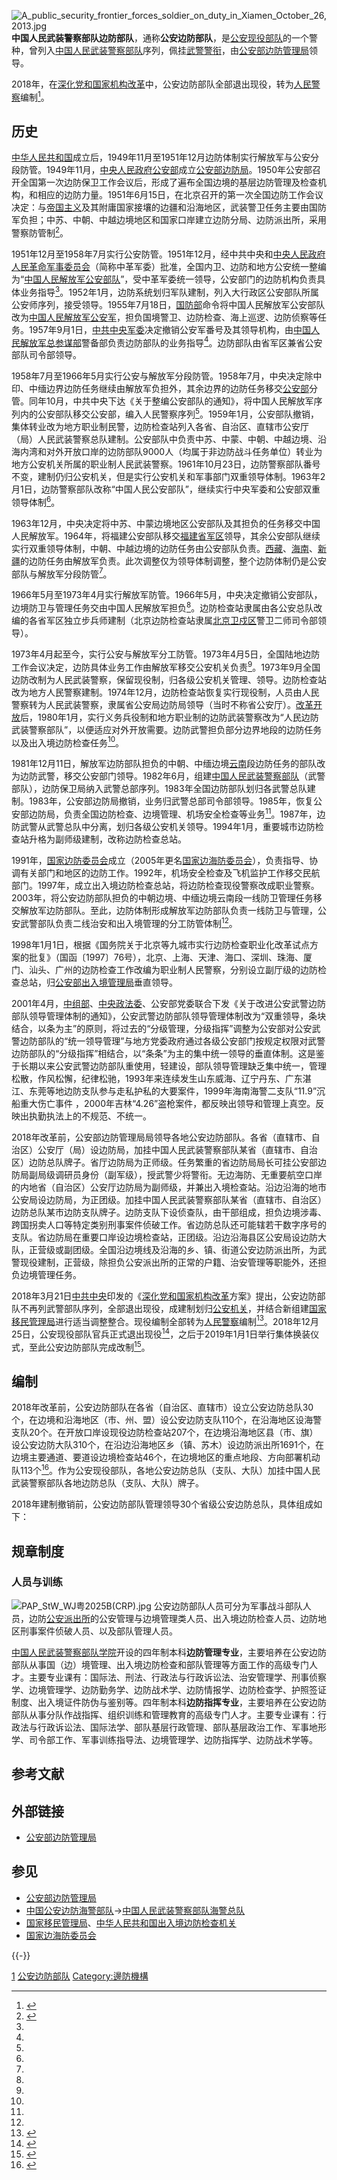 {{增加來源|time=2016-11-11T19:56:03+00:00}}
{{Pathnav|中华人民共和国武装力量|中华人民共和国武装警察部队|公安现役部队}}
{{Infobox military unit
|unit_name=中国人民武装警察部队边防部队<br>（公安边防部队）
|image=Chinese People's Armed Police Force (CAPF) cap insignia.svg
|image_size=150px
|caption=[[中国人民武装警察部队警徽|中国人民武装警察部队警徽]]
|dates=1982年6月19日—2018年12月25日
|country={{PRC}}
|command_structure=[[公安部边防管理局|公安部边防管理局]]
|type=[[公安现役部队|公安现役部队]]
|role=[[邊防機構|边防巡逻执勤]]、出入境边防检查
|size=
|current_commander_label=[[公安部边防管理局|公安部边防局]]局长
|current_commander=[[陈定武|陈定武]] <small>[[武警少将|武警少将]]</small>
|garrison=[[北京市|北京市]][[东城区|东城区]][[东长安街|东长安街]]14号公安部大楼
|ceremonial_chief=
|ceremonial_chief_label=
|colonel_of_the_regiment=
|nickname=公安边防、边防武警
|motto=
|colors=[[橄榄绿|橄榄绿]]
|march=
|mascot=
|battles=
|identification_symbol = [[File:PAP_Armband.svg|120px]]
|identification_symbol_label = 臂章
|notable_commanders=
|anniversaries=
}}
[[File:A_public_security_frontier_forces_soldier_on_duty_in_Xiamen_October_26,2013.jpg|thumb]]
'''中国人民武装警察部队边防部队'''，通称'''公安边防部队'''，是[[公安现役部队|公安现役部队]]的一个警种，曾列入[[中国人民武装警察部队|中国人民武装警察部队]]序列，佩挂[[中国人民武装警察部队警衔|武警警衔]]，由[[公安部边防管理局|公安部边防管理局]]领导。

2018年，在[[深化党和国家机构改革|深化党和国家机构改革]]中，公安边防部队全部退出现役，转为[[中华人民共和国人民警察|人民警察]]编制<ref>{{cite web |title=公安边防部队正式宣布集体退役命令_央广网 |url=http://military.cnr.cn/bfjc/zxbd/20181226/t20181226_524462824.html |website=military.cnr.cn |accessdate=2020-06-20 |archive-date=2020-02-23 |archive-url=https://web.archive.org/web/20200223125436/http://military.cnr.cn/bfjc/zxbd/20181226/t20181226_524462824.html |dead-url=no }}</ref>。

==历史==
[[中华人民共和国|中华人民共和国]]成立后，1949年11月至1951年12月边防体制实行解放军与公安分段防管。1949年11月，[[中央人民政府公安部|中央人民政府公安部]]成立[[公安部边防管理局|公安部边防局]]。1950年公安部召开全国第一次边防保卫工作会议后，形成了遍布全国边境的基层边防管理及检查机构，和相应的边防力量。1951年6月15日，在北京召开的第一次全国边防工作会议决定：与[[帝国主义|帝国主义]]及其附庸国家接壤的边疆和沿海地区，武装警卫任务主要由国防军负担；中苏、中朝、中越边境地区和国家口岸建立边防分局、边防派出所，采用警察防管制<ref name="liushi">{{Cite web|url=http://finance.sina.com.cn/roll/2017-01-14/doc-ifxzqnip1082906.shtml|title=中国边防体制六十年|accessdate=2018-03-25|date=2017-01-14|publisher=新浪|archive-date=2017-12-01|archive-url=https://web.archive.org/web/20171201043953/http://finance.sina.com.cn/roll/2017-01-14/doc-ifxzqnip1082906.shtml|dead-url=no}}</ref>。

1951年12月至1958年7月实行公安防管。1951年12月，经中共中央和[[中央人民政府人民革命军事委员会|中央人民政府人民革命军事委员会]]（简称中革军委）批准，全国内卫、边防和地方公安统一整编为“[[中国人民解放军公安军|中国人民解放军公安部队]]”，受中革军委统一领导，公安部门的边防机构负责具体业务指导<ref name=liushi/>。1952年1月，边防系统划归军队建制，列入大行政区公安部队所属公安师序列，接受领导。1955年7月18日，[[中华人民共和国国防部|国防部]]命令将中国人民解放军公安部队改为[[中国人民解放军公安军|中国人民解放军公安军]]，担负国境警卫、边防检查、海上巡逻、边防侦察等任务。1957年9月1日，[[中央军事委员会|中共中央军委]]决定撤销公安军番号及其领导机构，由[[中国人民解放军总参谋部|中国人民解放军总参谋部]]警备部负责边防部队的业务指导<ref name=liushi/>。边防部队由省军区兼省公安部队司令部领导。

1958年7月至1966年5月实行公安与解放军分段防管。1958年7月，中央决定除中印、中缅边界边防任务继续由解放军负担外，其余边界的边防任务移交[[中华人民共和国公安部|公安部]]分管。同年10月，中共中央下达《关于整编公安部队的通知》，将中国人民解放军序列内的公安部队移交公安部，编入人民警察序列<ref name=liushi/>。1959年1月，公安部队撤销，集体转业改为地方职业制民警，边防检查站列入各省、自治区、直辖市公安厅（局）人民武装警察总队建制。公安部队中负责中苏、中蒙、中朝、中越边境、沿海内湾和对外开放口岸的边防部队9000人（均属于非边防战斗任务单位）转业为地方公安机关所属的职业制人民武装警察。1961年10月23日，边防警察部队番号不变，建制仍归公安机关，但是实行公安机关和军事部门双重领导体制。1963年2月1日，边防警察部队改称“中国人民公安部队”，继续实行中央军委和公安部双重领导体制<ref name=liushi/>。

1963年12月，中央决定将中苏、中蒙边境地区公安部队及其担负的任务移交中国人民解放军。1964年，将福建公安部队移交[[中国人民解放军福建省军区|福建省军区]]领导，其余公安部队继续实行双重领导体制，中朝、中越边境的边防任务由公安部队负责。[[西藏自治区|西藏]]、[[海南省|海南]]、[[新疆维吾尔自治区|新疆]]的边防任务由解放军负责。此次调整仅为领导体制调整，整个边防体制仍是公安部队与解放军分段防管<ref name=liushi/>。

1966年5月至1973年4月实行解放军防管。1966年5月，中央决定撤销公安部队，边境防卫与管理任务交由中国人民解放军担负<ref name=liushi/>。边防检查站隶属由各公安总队改编的各省军区独立步兵师建制（北京边防检查站隶属[[中国人民解放军北京卫戍区|北京卫戍区]]警卫二师司令部领导）。

1973年4月起至今，实行公安与解放军分工防管。1973年4月5日，全国陆地边防工作会议决定，边防具体业务工作由解放军移交公安机关负责<ref name=liushi/>。1973年9月全国边防改制为人民武装警察，保留现役制，归各级公安机关管理、领导。边防检查站改为地方人民警察建制。1974年12月，边防检查站恢复实行现役制，人员由人民警察转为人民武装警察，隶属省公安局边防局领导（当时不称省公安厅）。[[改革开放|改革开放]]后，1980年1月，实行义务兵役制和地方职业制的边防武装警察改为“人民边防武装警察部队”，以便适应对外开放需要。边防武警担负部分边界地段的边防任务以及出入境边防检查任务<ref name=liushi/>。

1981年12月11日，解放军边防部队担负的中朝、中缅边境[[云南省|云南]]段边防任务的部队改为边防武警，移交公安部门领导。1982年6月，组建[[中国人民武装警察部队|中国人民武装警察部队]]（武警部队），边防保卫局纳入武警总部序列。1983年全国边防部队划归各武警总队建制。1983年，公安部边防局撤销，业务归武警总部司令部领导。1985年，恢复公安部边防局，负责全国边防检查、边境管理、机场安全检查等业务<ref name=liushi/>。1987年，边防武警从武警总队中分离，划归各级公安机关领导。1994年1月，重要城市边防检查站升格为副师级建制，改称边防检查总站。

1991年，[[国家边海防委员会|国家边防委员会]]成立（2005年更名[[国家边海防委员会|国家边海防委员会]]），负责指导、协调有关部门和地区的边防工作。1992年，机场安全检查及飞机监护工作移交民航部门。1997年，成立出入境边防检查总站，将边防检查现役警察改成职业警察。2003年，将公安边防部队担负的中朝边境、中缅边境云南段一线防卫管理任务移交解放军边防部队。至此，边防体制形成解放军边防部队负责一线防卫与管理，公安武警部队负责二线治安和出入境管理的分工防管体制<ref name=liushi/>。

1998年1月1日，根据《国务院关于北京等九城市实行边防检查职业化改革试点方案的批复》（国函〔1997〕76号），北京、上海、天津、海口、深圳、珠海、厦门、汕头、广州的边防检查工作改编为职业制人民警察，分别设立副厅级的边防检查总站，归[[中华人民共和国公安部出入境管理局|公安部出入境管理局]]垂直领导。

2001年4月，[[中共中央组织部|中组部]]、[[中共中央政法委员会|中央政法委]]、公安部党委联合下发《关于改进公安武警边防部队领导管理体制的通知》，公安武警边防部队领导管理体制改为“双重领导，条块结合，以条为主”的原则，将过去的“分级管理，分级指挥”调整为公安部对公安武警边防部队的“统一领导管理”与地方党委政府通过各级公安部门按规定权限对武警边防部队的“分级指挥”相结合，以“条条”为主的集中统一领导的垂直体制。这是鉴于长期以来公安武警边防部队重使用，轻建设，部队领导管理缺乏集中统一，管理松散，作风松懈，纪律松驰，1993年来连续发生山东威海、辽宁丹东、广东湛江、东莞等地边防支队参与走私护私的大要案件，1999年海南海警二支队“11.9”沉船重大伤亡事件 ，2000年吉林“4.26”盗枪案件，都反映出领导和管理上真空。反映出执勤执法上的不规范、不统一。

2018年改革前，公安部边防管理局局领导各地公安边防部队。各省（直辖市、自治区）公安厅（局）设边防局，加挂中国人民武装警察部队某省（直辖市、自治区）边防总队牌子。省厅边防局为正师级。任务繁重的省边防局局长可挂公安部边防局副局级调研员身份（副军级），授武警少将警衔。无边海防、无重要航空口岸的内地省（自治区）公安厅边防局为副师级，并兼出入境检查站。沿边沿海的地市公安局设边防局，为正团级。加挂中国人民武装警察部队某省（直辖市、自治区）边防总队某市边防支队牌子。边防支队下设侦查队，由干部组成，担负边境涉毒、跨国拐卖人口等特定类别刑事案件侦破工作。省边防总队还可能辖若干数字序号的支队。省边防局在重要口岸设边境检查站，正团级。沿边沿海县区公安局设边防大队，正营级或副团级。全国沿边境线及沿海的乡、镇、街道公安边防派出所，为武警现役建制，正营级，除担负公安派出所的正常的户籍、治安管理等职能外，还担负边境管理任务。

2018年3月21日[[中国共产党中央委员会|中共中央]]印发的《[[深化党和国家机构改革|深化党和国家机构改革]]方案》提出，公安边防部队不再列武警部队序列，全部退出现役，成建制划归[[公安机关|公安机关]]，并结合新组建[[国家移民管理局|国家移民管理局]]进行适当调整整合。现役编制全部转为[[中华人民共和国人民警察|人民警察]]编制<ref>{{Cite web|url=https://news.qq.com/a/20180321/028746.htm|title=公安边防、消防、警卫部队全部退出现役|accessdate=2018-03-25|date=2018-03-21|publisher=腾讯网|archive-date=2018-03-21|archive-url=https://web.archive.org/web/20180321192731/https://news.qq.com/a/20180321/028746.htm|dead-url=no}}</ref>。2018年12月25日，公安现役部队官兵正式退出现役<ref>{{Cite web|url=http://www.bjnews.com.cn/news/2018/12/25/533722.html|title=武警改革：边防部队正式退出现役 转为人民警察编制|accessdate=2018-12-25|date=2018-12-25|publisher=新京报|archive-date=2018-12-25|archive-url=https://web.archive.org/web/20181225230027/http://www.bjnews.com.cn/news/2018/12/25/533722.html|dead-url=no}}</ref>，之后于2019年1月1日举行集体换装仪式，至此公安边防部队完成改制<ref>{{Cite web|url=http://www.bjnews.com.cn/news/2018/12/25/533722.html|title=三大公安现役部队全部完成改制|accessdate=2019-01-02|date=2019-01-02|publisher=新京报|archive-date=2018-12-25|archive-url=https://web.archive.org/web/20181225230027/http://www.bjnews.com.cn/news/2018/12/25/533722.html|dead-url=no}}</ref>。

== 编制 ==
2018年改革前，公安边防部队在各省（自治区、直辖市）设立公安边防总队30个，在边境和沿海地区（市、州、盟）设公安边防支队110个，在沿海地区设海警支队20个。在开放口岸设现役边防检查站207个，在边境沿海地区县（市、旗）设公安边防大队310个，在沿边沿海地区乡（镇、苏木）设边防派出所1691个，在边境主要通道、要道设边境检查站46个，在边境地区的重点地段、方向部署机动队113个<ref>{{Cite web|url=http://www.mod.gov.cn/affair/2011-01/06/content_4249949_5.htm|title=国务院新闻办发布《2008年中国的国防》（全文）|accessdate=2018-03-25|author=[[国务院新闻办公室|国务院新闻办公室]]|date=2011-01-06|publisher=[[中华人民共和国国防部|中华人民共和国国防部]]|quote=八、人民武装警察部队，“维护边境沿海地区社会治安与口岸出入境秩序”|archive-date=2018-10-07|archive-url=https://web.archive.org/web/20181007012149/http://www.mod.gov.cn/affair/2011-01/06/content_4249949_5.htm|dead-url=no}}</ref>。作为公安现役部队，各地公安边防总队（支队、大队）加挂中国人民武装警察部队各地边防总队（支队、大队）牌子。

2018年建制撤销前，公安边防部队管理领导30个省级公安边防总队，具体组成如下：
{{columns-list|2|
* [[上海市公安边防总队|中国人民武装警察部队上海市边防总队（上海市公安边防总队）]]
* [[天津市公安边防总队|中国人民武装警察部队天津市边防总队（天津市公安边防总队）]]
* [[重庆市公安边防总队|中国人民武装警察部队重庆市边防总队（重庆市公安边防总队）]]
* [[河北省公安边防总队|中国人民武装警察部队河北省边防总队（河北省公安边防总队）]]
* [[山西省公安边防总队|中国人民武装警察部队山西省边防总队（山西省公安边防总队）]]
* [[吉林省公安边防总队|中国人民武装警察部队吉林省边防总队（吉林省公安边防总队）]]
* [[辽宁省公安边防总队|中国人民武装警察部队辽宁省边防总队（辽宁省公安边防总队）]]
* [[黑龙江省公安边防总队|中国人民武装警察部队黑龙江省边防总队（黑龙江省公安边防总队）]]
* [[陕西省公安边防总队|中国人民武装警察部队陕西省边防总队（陕西省公安边防总队）]]
* [[甘肃省公安边防总队|中国人民武装警察部队甘肃省边防总队（甘肃省公安边防总队）]]
* [[青海省公安边防总队|中国人民武装警察部队青海省边防总队（青海省公安边防总队）]]
* [[山东省公安边防总队|中国人民武装警察部队山东省边防总队（山东省公安边防总队）]]
* [[福建省公安边防总队|中国人民武装警察部队福建省边防总队（福建省公安边防总队）]]
* [[浙江省公安边防总队|中国人民武装警察部队浙江省边防总队（浙江省公安边防总队）]]
* [[河南省公安边防总队|中国人民武装警察部队河南省边防总队（河南省公安边防总队）]]
* [[湖北省公安边防总队|中国人民武装警察部队湖北省边防总队（湖北省公安边防总队）]]
* [[湖南省公安边防总队|中国人民武装警察部队湖南省边防总队（湖南省公安边防总队）]]
* [[江西省公安边防总队|中国人民武装警察部队江西省边防总队（江西省公安边防总队）]]
* [[江苏省公安边防总队|中国人民武装警察部队江苏省边防总队（江苏省公安边防总队）]]
* [[安徽省公安边防总队|中国人民武装警察部队安徽省边防总队（安徽省公安边防总队）]]
* [[广东省公安边防总队|中国人民武装警察部队广东省边防总队（广东省公安边防总队）]]
* [[海南省公安边防总队|中国人民武装警察部队海南省边防总队（海南省公安边防总队）]]
* [[四川省公安边防总队|中国人民武装警察部队四川省边防总队（四川省公安边防总队）]]
* [[贵州省公安边防总队|中国人民武装警察部队贵州省边防总队（贵州省公安边防总队）]]
* [[云南省公安边防总队|中国人民武装警察部队云南省边防总队（云南省公安边防总队）]]
* [[内蒙古自治区公安边防总队|中国人民武装警察部队内蒙古自治区边防总队（内蒙古自治区公安边防总队）]]
* [[新疆维吾尔自治区公安边防总队|中国人民武装警察部队新疆维吾尔自治区边防总队（新疆维吾尔自治区公安边防总队）]]
* [[宁夏回族自治区公安边防总队|中国人民武装警察部队宁夏回族自治区边防总队（宁夏回族自治区公安边防总队）]]
* [[广西壮族自治区公安边防总队|中国人民武装警察部队广西壮族自治区边防总队（广西壮族自治区公安边防总队）]]
* [[西藏自治区公安边防总队|中国人民武装警察部队西藏自治区边防总队（西藏自治区公安边防总队）]]
}}

== 规章制度 ==
=== 人员与训练 ===
[[File:PAP_StW_WJ粤2025B(CRP).jpg|thumb]]
公安边防部队人员可分为军事战斗部队人员，边防[[派出所|公安派出所]]的公安管理与边境管理类人员、出入境边防检查人员、边防地区刑事案件侦破人员、以及部队管理人员。

[[中国人民警察大学|中国人民武装警察部队学院]]开设的四年制本科'''边防管理专业'''，主要培养在公安边防部队从事国（边）境管理、出入境边防检查和部队管理等方面工作的高级专门人才。主要专业课有：国际法、刑法、行政法与行政诉讼法、治安管理学、刑事侦察学、边境管理学、边防勤务学、边防战术学、边防情报学、边防检查学、护照签证制度、出入境证件防伪与鉴别等。四年制本科'''边防指挥专业'''，主要培养在公安边防部队从事分队作战指挥、组织训练和管理教育的高级专门人才。主要专业课有：行政法与行政诉讼法、国际法学、部队基层行政管理、部队基层政治工作、军事地形学、司令部工作、军事训练指导法、边境管理学、边防指挥学、边防战术学等。

==参考文献==
{{Reflist}}
== 外部链接 ==
* [https://web.archive.org/web/20120602142351/http://www.mps.gov.cn/n16/n80254/index.html 公安部边防管理局]

== 参见 ==
{{Portal box|中华人民共和国|警察與執法}}
* [[公安部边防管理局|公安部边防管理局]]
* [[中国公安边防海警部队|中国公安边防海警部队]]→[[中国人民武装警察部队海警总队|中国人民武装警察部队海警总队]]
*[[国家移民管理局|国家移民管理局]]、[[中华人民共和国出入境边防检查机关|中华人民共和国出入境边防检查机关]]
* [[国家边海防委员会|国家边海防委员会]]

{{-}}
{{中华人民共和国公安部}}
{{中国人民武装警察部队}}
{{中国水域管治力量|警}}

[[Category:公安现役部队警种|1]]
[[Category:公安边防部队|]]
[[Category:邊防機構|Category:邊防機構]]